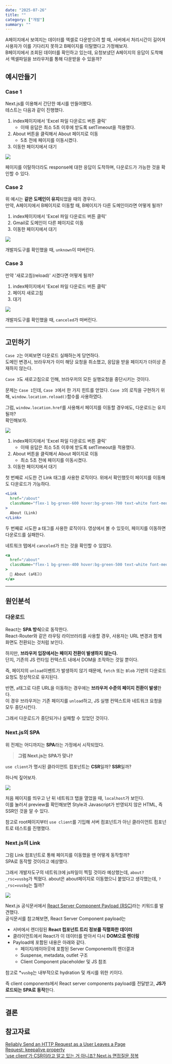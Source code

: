 ```yaml
---
date: "2025-07-26"
title: ""
category: ["개발"]
summary: ""
---
```


A페이지에서 보여지는 데이터를 엑셀로 다운받으려 할 때, 서버에서 처리시간이 길어져 사용자가 이를 기다리지 못하고 B페이지를 이탈했다고 가정해보자.  
B페이지에서 조회된 데이터를 확인하고 있는데, 요청보냈던 A페이지의 응답이 도착해서 엑셀파일을 브라우저를 통해 다운받을 수 있을까?

## 예시만들기

### Case 1

Next.js를 이용해서 간단한 예시를 만들어봤다.  
테스트는 다음과 같이 진행했다.

1. index페이지에서 'Excel 파일 다운로드 버튼 클릭'
   - 이때 응답은 최소 5초 이후에 받도록 setTimeout을 적용했다.
2. About 버튼을 클릭해서 About 페이지로 이동
   - 5초 전에 페이지를 이동시켰다.
3. 이동한 페이지에서 대기

![](./download.gif)

페이지를 이탈하더라도 response에 대한 응답이 도착하며, 다운로드가 가능한 것을 확인할 수 있다.

### Case 2

위 예시는 **같은 도메인이 유지**되었을 때의 경우다.  
만약, A페이지에서 B페이지로 이동할 때, B페이지가 다른 도메인이라면 어떻게 될까?

1. index페이지에서 'Excel 파일 다운로드 버튼 클릭'
2. Gmail로 도메인이 다른 페이지로 이동
3. 이동한 페이지에서 대기

![](./unknown.png)

개발자도구를 확인했을 때, `unknown`이 떠버린다.

### Case 3

만약 '새로고침(reload)' 시켰다면 어떻게 될까?

1. index페이지에서 'Excel 파일 다운로드 버튼 클릭'
2. 페이지 새로고침
3. 대기

![](./canceled.png)

개발자도구를 확인했을 때, `canceled`가 떠버린다.

---

## 고민하기

`Case 2`는 어찌보면 다운로드 실패하는게 당연하다.  
도메인 변경시, 브라우저가 이미 해당 요청을 취소했고, 응답을 받을 페이지가 더이상 존재하지 않는다.

`Case 3`도 새로고침으로 인해, 브라우저의 모든 실행요청을 중단시키는 것이다.

문제는 `Case 1`인데, `Case 3`에서 한 가지 힌트를 얻었다.
`Case 3`의 로직을 구현하기 위해, `window.location.reload()`함수를 사용하였다.

그럼, `window.location.href`를 사용해서 페이지를 이동할 경우에도, 다운로드는 유지될까?  
확인해보자.

![](./link-a.gif)

1. index페이지에서 'Excel 파일 다운로드 버튼 클릭'
   - 이때 응답은 최소 5초 이후에 받도록 setTimeout을 적용했다.
2. About 버튼을 클릭해서 About 페이지로 이동
   - 최소 5초 전에 페이지를 이동시켰다.
3. 이동한 페이지에서 대기

첫 번째로 시도한 건 Link 태그를 사용한 로직이다. 위에서 확인했듯이 페이지를 이동해도 다운로드가 가능하다.

```jsx
<Link
  href="/about"
  className="flex-1 bg-green-600 hover:bg-green-700 text-white font-medium py-2 px-3 rounded text-center text-sm transition-colors duration-200"
>
  About (Link)
</Link>
```

두 번째로 시도한 a 태그를 사용한 로직이다. 영상에서 볼 수 있듯이, 페이지를 이동하면 다운로드를 실패한다.

네트워크 탭에서 `canceled`가 뜨는 것을 확인할 수 있었다.

```jsx
<a
  href="/about"
  className="flex-1 bg-green-400 hover:bg-green-500 text-white font-medium py-2 px-3 rounded text-center text-xs transition-colors duration-200"
>
  🔗 About (a태그)
</a>
```

---

## 원인분석

### 다운로드

React는 **SPA 방식**으로 동작한다.  
React-Router와 같은 라우팅 라이브러리를 사용할 경우, 사용자는 URL 변경과 함께 화면도 전환되는 것처럼 보인다.

하지만, **브라우저 입장에서는 페이지 전환이 발생하지 않는다.**  
단지, 기존의 JS 런타임 컨텍스트 내에서 DOM을 조작하는 것일 뿐이다.

즉, 페이지의 `unload`이벤트가 발생하지 않기 때문에, `fetch` 또는 `Blob` 기반의 다운로드 요청도 정상적으로 유지된다.

반면, `a`태그로 다른 URL을 이동하는 경우에는 **브라우저 수준의 페이지 전환이 발생**한다.  
이 경우 브라우저는 기존 페이지를 `unload`하고, JS 실행 컨텍스트와 네트워크 요청을 모두 중단시킨다.

그래서 다운로드가 중단되거나 실패할 수 있었던 것이다.

### Next.js의 SPA

위 전제는 어디까지는 **SPA**라는 가정에서 시작되었다.

> **그럼 Next.js는 SPA가 맞나?**

`use client`가 명시된 클라이언트 컴포넌트는 **CSR**일까? **SSR**일까?

하나씩 짚어보자.

![](./ssr.png)

처음 페이지를 띄우고 난 뒤 네트워크 탭을 열었을 때, `localhost`가 보인다.  
이를 눌러서 preview를 확인해보면 Style과 Javascript가 반영되지 않은 HTML, 즉 SSR인 것을 알 수 있다.

참고로 root페이지부터 `use client`를 기입해 서버 컴포넌트가 아닌 클라이언트 컴포넌트로 테스트를 진행했다.

### Next.js의 Link

그럼 Link 컴포넌트로 통해 페이지를 이동했을 땐 어떻게 동작할까?  
SPA로 동작할 것이라고 예상했다.

그래서 개발자도구의 네트워크에 js파일이 찍힐 것이라 예상했는데, `about?_rsc=vusbg`가 찍혔다. about은 about페이지로 이동했으니 붙었다고 생각했는데, `?_rsc=vusbg`는 뭘까?

![](./rsc-payload.png)

Next.js 공식문서에서 [React Server Component Payload (RSC)](https://nextjs.org/docs/app/getting-started/server-and-client-components?utm_source=chatgpt.com#how-do-server-and-client-components-work-in-nextjs)라는 키워드를 발견했다.  
공식문서를 참고해보면, React Server Component payload는

- 서버에서 렌더링된 **React 컴포넌트 트리 정보를 직렬화한 데이터**
- 클라이언트에서 React가 이 데이터를 받아서 다시 **DOM으로 렌더링**
- Payload에 포함된 내용은 아래와 같다.
  - 페이지/레이아웃에 포함된 Server Components의 렌더결과
  - Suspense, metadata, outlet 구조
  - Client Component placeholder 및 JS 참조

참고로 \*`vusbg`는 내부적으로 hydration 및 캐시를 위한 키이다.

즉 client components에서 React server components payload를 전달받고, **JS가 로드되는 SPA로 동작**한다.

---

## 결론

## 참고자료

[Reliably Send an HTTP Request as a User Leaves a Page](https://css-tricks.com/send-an-http-request-on-page-exit/)  
[Request: keepalive property](https://developer.mozilla.org/en-US/docs/Web/API/Request/keepalive)  
['use client'가 CSR이라고 알고 있는 거 아니죠? Next.js 면접질문 정복](https://velog.io/@k-svelte-master/nextjs-rsc-csr-ssr)
